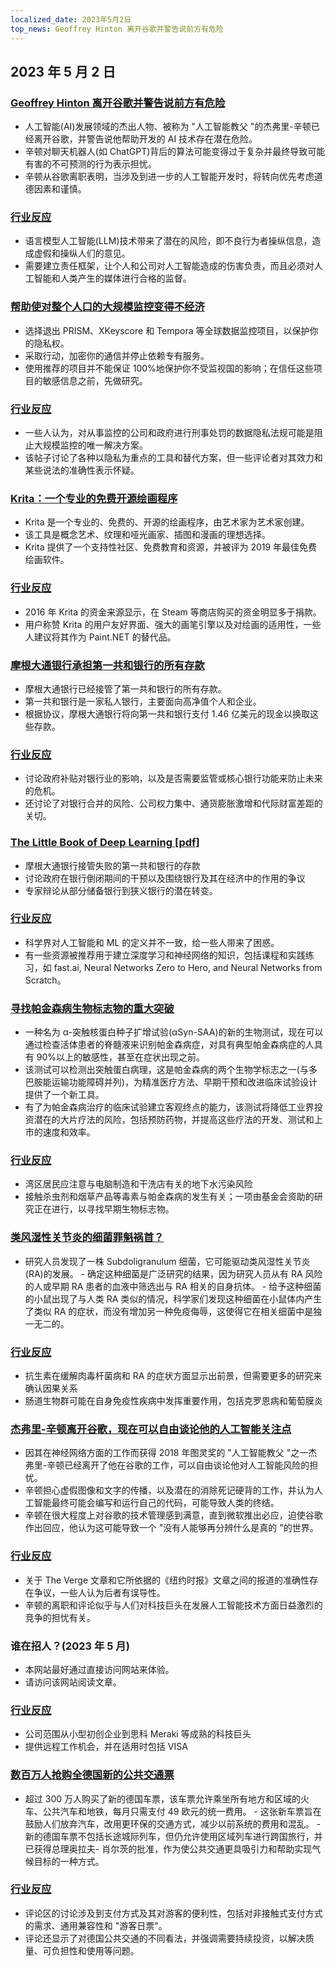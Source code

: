 ```yaml
---
localized_date: 2023年5月2日
top_news: Geoffrey Hinton 离开谷歌并警告说前方有危险
---
```


## 2023 年 5 月 2 日

### [Geoffrey Hinton 离开谷歌并警告说前方有危险](https://www.nytimes.com/2023/05/01/technology/ai-google-chatbot-engineer-quits-hinton.html)

- 人工智能(AI)发展领域的杰出人物、被称为 "人工智能教父 "的杰弗里-辛顿已经离开谷歌，并警告说他帮助开发的 AI 技术存在潜在危险。
- 辛顿对聊天机器人(如 ChatGPT)背后的算法可能变得过于复杂并最终导致可能有害的不可预测的行为表示担忧。
- 辛顿从谷歌离职表明，当涉及到进一步的人工智能开发时，将转向优先考虑道德因素和谨慎。

### [行业反应](http://news.ycombinator.com/item?id=35771104)

- 语言模型人工智能(LLM)技术带来了潜在的风险，即不良行为者操纵信息，造成虚假和操纵人们的意见。
- 需要建立责任框架，让个人和公司对人工智能造成的伤害负责，而且必须对人工智能和人类产生的媒体进行合格的监督。

### [帮助使对整个人口的大规模监控变得不经济](https://prism-break.org/en/)

- 选择退出 PRISM、XKeyscore 和 Tempora 等全球数据监控项目，以保护你的隐私权。
- 采取行动，加密你的通信并停止依赖专有服务。
- 使用推荐的项目并不能保证 100%地保护你不受监视国的影响；在信任这些项目的敏感信息之前，先做研究。

### [行业反应](http://news.ycombinator.com/item?id=35772005)

- 一些人认为，对从事监控的公司和政府进行刑事处罚的数据隐私法规可能是阻止大规模监控的唯一解决方案。
- 该帖子讨论了各种以隐私为重点的工具和替代方案，但一些评论者对其效力和某些说法的准确性表示怀疑。

### [Krita：一个专业的免费开源绘画程序](https://krita.org/en/)

- Krita 是一个专业的、免费的、开源的绘画程序，由艺术家为艺术家创建。
- 该工具是概念艺术、纹理和哑光画家、插图和漫画的理想选择。
- Krita 提供了一个支持性社区、免费教育和资源，并被评为 2019 年最佳免费绘画软件。

### [行业反应](http://news.ycombinator.com/item?id=35771994)

- 2016 年 Krita 的资金来源显示，在 Steam 等商店购买的资金明显多于捐款。
- 用户称赞 Krita 的用户友好界面、强大的画笔引擎以及对绘画的适用性，一些人建议将其作为 Paint.NET 的替代品。

### [摩根大通银行承担第一共和银行的所有存款](https://www.fdic.gov/news/press-releases/2023/pr23034.html)

- 摩根大通银行已经接管了第一共和银行的所有存款。
- 第一共和银行是一家私人银行，主要面向高净值个人和企业。
- 根据协议，摩根大通银行将向第一共和银行支付 1.46 亿美元的现金以换取这些存款。

### [行业反应](http://news.ycombinator.com/item?id=35770048)

- 讨论政府补贴对银行业的影响，以及是否需要监管或核心银行功能来防止未来的危机。
- 还讨论了对银行合并的风险、公司权力集中、通货膨胀激增和代际财富差距的关切。

### [The Little Book of Deep Learning [pdf]](https://fleuret.org/public/lbdl.pdf)

- 摩根大通银行接管失败的第一共和银行的存款
- 讨论政府在银行倒闭期间的干预以及围绕银行及其在经济中的作用的争议
- 专家辩论从部分储备银行到狭义银行的潜在转变。

### [行业反应](http://news.ycombinator.com/item?id=35767789)

- 科学界对人工智能和 ML 的定义并不一致，给一些人带来了困惑。
- 有一些资源被推荐用于建立深度学习和神经网络的知识，包括课程和实践练习，如 fast.ai, Neural Networks Zero to Hero, and Neural Networks from Scratch。

### [寻找帕金森病生物标志物的重大突破](https://www.michaeljfox.org/publication/michael-j-fox-foundation-announces-significant-breakthrough-search-parkinsons-biomarker)

- 一种名为 α-突触核蛋白种子扩增试验(αSyn-SAA)的新的生物测试，现在可以通过检查活体患者的脊髓液来识别帕金森病症，对具有典型帕金森病症的人具有 90%以上的敏感性，甚至在症状出现之前。
- 该测试可以检测出突触蛋白病理，这是帕金森病的两个生物学标志之一(与多巴胺能运输功能障碍并列)，为精准医疗方法、早期干预和改进临床试验设计提供了一个新工具。
- 有了为帕金森病治疗的临床试验建立客观终点的能力，该测试将降低工业界投资潜在的大片疗法的风险，包括预防药物，并提高这些疗法的开发、测试和上市的速度和效率。

### [行业反应](http://news.ycombinator.com/item?id=35770563)

- 湾区居民应注意与电脑制造和干洗店有关的地下水污染风险
- 接触杀虫剂和烟草产品等毒素与帕金森病的发生有关；一项由基金会资助的研究正在进行，以寻找早期生物标志物。

### [类风湿性关节炎的细菌罪魁祸首？](https://www.the-scientist.com/news-opinion/a-bacterial-culprit-for-rheumatoid-arthritis-71088)

- 研究人员发现了一株 Subdoligranulum 细菌，它可能驱动类风湿性关节炎(RA)的发展。 - 确定这种细菌是广泛研究的结果，因为研究人员从有 RA 风险的人或早期 RA 患者的血液中筛选出与 RA 相关的自身抗体。 - 给予这种细菌的小鼠出现了与人类 RA 类似的情况，科学家们发现这种细菌在小鼠体内产生了类似 RA 的症状，而没有增加另一种免疫侮辱，这使得它在相关细菌中是独一无二的。

### [行业反应](http://news.ycombinator.com/item?id=35775704)

- 抗生素在缓解肉毒杆菌病和 RA 的症状方面显示出前景，但需要更多的研究来确认因果关系
- 肠道生物群可能在自身免疫性疾病中发挥重要作用，包括克罗恩病和葡萄膜炎

### [杰弗里-辛顿离开谷歌，现在可以自由谈论他的人工智能关注点](https://www.theverge.com/2023/5/1/23706311/hinton-godfather-of-ai-threats-fears-warnings)

- 因其在神经网络方面的工作而获得 2018 年图灵奖的 "人工智能教父 "之一杰弗里-辛顿已经离开了他在谷歌的工作，可以自由谈论他对人工智能风险的担忧。
- 辛顿担心虚假图像和文字的传播，以及潜在的消除死记硬背的工作，并认为人工智能最终可能会编写和运行自己的代码，可能导致人类的终结。
- 辛顿在很大程度上对谷歌的技术管理感到满意，直到微软推出必应，迫使谷歌作出回应，他认为这可能导致一个 "没有人能够再分辨什么是真的 "的世界。

### [行业反应](http://news.ycombinator.com/item?id=35771508)

- 关于 The Verge 文章和它所依据的《纽约时报》文章之间的报道的准确性存在争议，一些人认为后者有误导性。
- 辛顿的离职和评论似乎与人们对科技巨头在发展人工智能技术方面日益激烈的竞争的担忧有关。

### 谁在招人？(2023 年 5 月)

- 本网站最好通过直接访问网站来体验。
- 请访问该网站阅读文章。

### [行业反应](http://news.ycombinator.com/item?id=35773707)

- 公司范围从小型初创企业到思科 Meraki 等成熟的科技巨头
- 提供远程工作机会，并在适用时包括 VISA

### [数百万人抢购全德国新的公共交通票](https://apnews.com/article/germany-public-transit-cheap-ticket-trains-metro-3d83f1a35ab8e3945b8034b9bd511c29)

- 超过 300 万人购买了新的德国车票，该车票允许乘坐所有地方和区域的火车、公共汽车和地铁，每月只需支付 49 欧元的统一费用。 - 这张新车票旨在鼓励人们放弃汽车，改用更环保的交通方式，减少以前系统的费用和混乱。 - 新的德国车票不包括长途城际列车，但仍允许使用区域列车进行跨国旅行，并已获得总理奥拉夫- 肖尔茨的批准，作为使公共交通更具吸引力和帮助实现气候目标的一种方式。

### [行业反应](http://news.ycombinator.com/item?id=35770816)

- 评论区的讨论涉及到支付方式及其对游客的便利性，包括对非接触式支付方式的需求、通用兼容性和 "游客日票"。
- 评论还显示了对德国公共交通的不同看法，并强调需要持续投资，以解决质量、可负担性和使用等问题。
